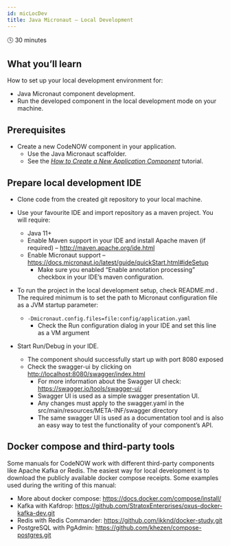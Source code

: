 ```yaml
---
id: micLocDev
title: Java Micronaut – Local Development
---
```


<!---komentar-->

🕓 30 minutes 

## What you’ll learn

How to set up your local development environment for:

- Java Micronaut component development. 
- Run the developed component in the local development mode on your machine.

## Prerequisites

- Create a new CodeNOW component in your application.
  - Use the Java Micronaut scaffolder.
  - See the *[How to Create a New Application Component](../admMan/creNewCom/)* tutorial.

## Prepare local development IDE

- Clone code from the created git repository to your local machine.
- Use your favourite IDE and import repository as a maven project. You will require:
  - Java 11+
  - Enable Maven support in your IDE and install Apache maven (if required) – http://maven.apache.org/ide.html 
  - Enable Micronaut support – https://docs.micronaut.io/latest/guide/quickStart.html#ideSetup
    - Make sure you enabled “Enable annotation processing” checkbox in your IDE’s maven configuration.


- To run the project in the local development setup, check README.md . The required minimum is to set the path to Micronaut configuration file as a JVM startup parameter:
  - ```-Dmicronaut.config.files=file:config/application.yaml```
    - Check the Run configuration dialog in your IDE and set this line as a VM argument


- Start Run/Debug in your IDE.
    - The component should successfully start up with port 8080 exposed
    - Check the swagger-ui by clicking on [http://localhost:8080/swagger/index.html](http://localhost:8080/swagger/index.html)
      - For more information about the Swagger UI check: https://swagger.io/tools/swagger-ui/
      - Swagger UI is used as a simple swagger presentation UI.
      - Any changes must apply to the swagger.yaml in the src/main/resources/META-INF/swagger directory
      - The same swagger UI is used as a documentation tool and is also an easy way to test the functionality of your component’s API.

## Docker compose and third-party tools

Some manuals for CodeNOW work with different third-party components like Apache Kafka or Redis. The easiest way for local development is to download the publicly available docker compose receipts. Some examples used during the writing of this manual:

- More about docker compose: https://docs.docker.com/compose/install/
- Kafka with Kafdrop: https://github.com/StratoxEnterprises/oxus-docker-kafka-dev.git
- Redis with Redis Commander: https://github.com/ikknd/docker-study.git
- PostgreSQL with PgAdmin: https://github.com/khezen/compose-postgres.git
